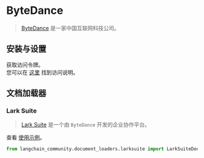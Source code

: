 # ByteDance

>[ByteDance](https://bytedance.com/) 是一家中国互联网科技公司。

## 安装与设置

获取访问令牌。  
您可以在 [这里](https://open.larksuite.com/document) 找到访问说明。

## 文档加载器

### Lark Suite

>[Lark Suite](https://www.larksuite.com/) 是一个由 `ByteDance` 开发的企业协作平台。

查看 [使用示例](/docs/integrations/document_loaders/larksuite)。

```python
from langchain_community.document_loaders.larksuite import LarkSuiteDocLoader
```